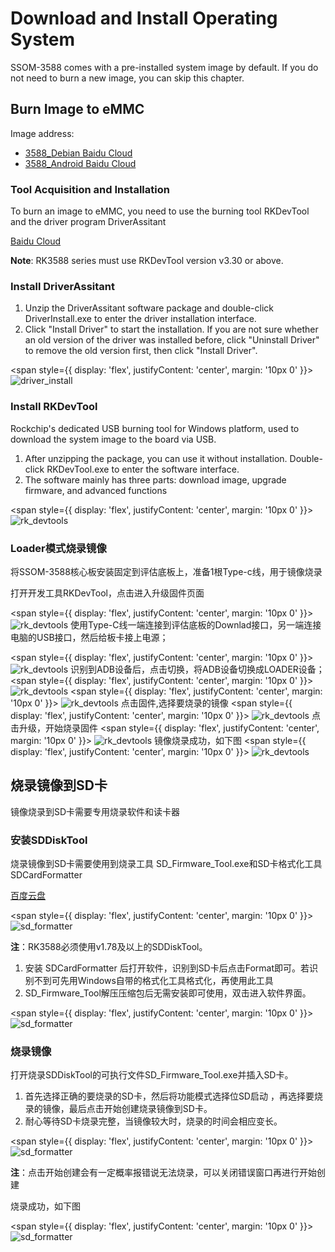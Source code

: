# Download and Install Operating System

SSOM-3588 comes with a pre-installed system image by default. If you do not need to burn a new image, you can skip this chapter.

## Burn Image to eMMC

Image address:
- [3588_Debian Baidu Cloud](https://pan.baidu.com/s/1vzXWgSRY-JYjEkMSJAGFDA?pwd=vxvu)
- [3588_Android Baidu Cloud](https://pan.baidu.com/s/1I71Vi-k3dW3hv8EcuXy8Lg?pwd=2feq)

### Tool Acquisition and Installation

To burn an image to eMMC, you need to use the burning tool RKDevTool and the driver program DriverAssitant

[Baidu Cloud](https://pan.baidu.com/s/1rsxSt4PT4A2Xqy7Y-3IAPg?pwd=1xtb)

**Note**: RK3588 series must use RKDevTool version v3.30 or above.

### Install DriverAssitant

1. Unzip the DriverAssitant software package and double-click DriverInstall.exe to enter the driver installation interface.
2. Click "Install Driver" to start the installation. If you are not sure whether an old version of the driver was installed before, click "Uninstall Driver" to remove the old version first, then click "Install Driver".

<span style={{ 
  display: 'flex', 
  justifyContent: 'center',
  margin: '10px 0'
}}>
![driver_install](/img/k1pro/getting-started/driver_install.png)
</span>

### Install RKDevTool

Rockchip's dedicated USB burning tool for Windows platform, used to download the system image to the board via USB.

1. After unzipping the package, you can use it without installation. Double-click RKDevTool.exe to enter the software interface.
2. The software mainly has three parts: download image, upgrade firmware, and advanced functions

<span style={{ 
  display: 'flex', 
  justifyContent: 'center',
  margin: '10px 0'
}}>
![rk_devtools](/img/k1pro/getting-started/rk_devtools.png)
</span>

### Loader模式烧录镜像
将SSOM-3588核心板安装固定到评估底板上，准备1根Type-c线，用于镜像烧录

打开开发工具RKDevTool，点击进入升级固件页面

<span style={{ 
  display: 'flex', 
  justifyContent: 'center',
  margin: '10px 0'
}}>
![rk_devtools](/img/3588/getting-started/loader1.png)
</span>
使用Type-C线一端连接到评估底板的Downlad接口，另一端连接电脑的USB接口，然后给板卡接上电源；


<span style={{ 
  display: 'flex', 
  justifyContent: 'center',
  margin: '10px 0'
}}>
![rk_devtools](/img/3588/getting-started/3588_loader.png)
</span>
识别到ADB设备后，点击切换，将ADB设备切换成LOADER设备；
<span style={{ 
  display: 'flex', 
  justifyContent: 'center',
  margin: '10px 0'
}}>
![rk_devtools](/img/3588/getting-started/loader2.png)
</span>
<span style={{ 
  display: 'flex', 
  justifyContent: 'center',
  margin: '10px 0'
}}>
![rk_devtools](/img/3588/getting-started/loader3.png)
</span>
点击固件,选择要烧录的镜像
<span style={{ 
  display: 'flex', 
  justifyContent: 'center',
  margin: '10px 0'
}}>
![rk_devtools](/img/3588/getting-started/loader4.png)
</span>
点击升级，开始烧录固件
<span style={{ 
  display: 'flex', 
  justifyContent: 'center',
  margin: '10px 0'
}}>
![rk_devtools](/img/3588/getting-started/loader5.png)
</span>
镜像烧录成功，如下图
<span style={{ 
  display: 'flex', 
  justifyContent: 'center',
  margin: '10px 0'
}}>
![rk_devtools](/img/3588/getting-started/loader6.png)
</span>





## 烧录镜像到SD卡

镜像烧录到SD卡需要专用烧录软件和读卡器

### 安装SDDiskTool

烧录镜像到SD卡需要使用到烧录工具 SD_Firmware_Tool.exe和SD卡格式化工具SDCardFormatter

[百度云盘](https://pan.baidu.com/s/1rsxSt4PT4A2Xqy7Y-3IAPg?pwd=1xtb)

<span style={{ 
  display: 'flex', 
  justifyContent: 'center',
  margin: '10px 0'
}}>
![sd_formatter](/img/k1pro/getting-started/sd_formatter.png)
</span>

**注**：RK3588必须使用v1.78及以上的SDDiskTool。

1. 安装 SDCardFormatter 后打开软件，识别到SD卡后点击Format即可。若识别不到可先用Windows自带的格式化工具格式化，再使用此工具
2. SD_Firmware_Tool解压压缩包后无需安装即可使用，双击进入软件界面。

<span style={{ 
  display: 'flex', 
  justifyContent: 'center',
  margin: '10px 0'
}}>
![sd_formatter](/img/k1pro/getting-started/sd_tools_1.png)
</span>

### 烧录镜像

打开烧录SDDiskTool的可执行文件SD_Firmware_Tool.exe并插入SD卡。

1. 首先选择正确的要烧录的SD卡，然后将功能模式选择位SD启动 ，再选择要烧录的镜像，最后点击开始创建烧录镜像到SD卡。
2. 耐心等待SD卡烧录完整，当镜像较大时，烧录的时间会相应变长。

<span style={{ 
  display: 'flex', 
  justifyContent: 'center',
  margin: '10px 0'
}}>
![sd_formatter](/img/3588/getting-started/sd_tools.png)
</span>

**注**：点击开始创建会有一定概率报错说无法烧录，可以关闭错误窗口再进行开始创建

烧录成功，如下图

<span style={{ 
  display: 'flex', 
  justifyContent: 'center',
  margin: '10px 0'
}}>
![sd_formatter](/img/k1pro/getting-started/sd_tools_3.png)
</span>
